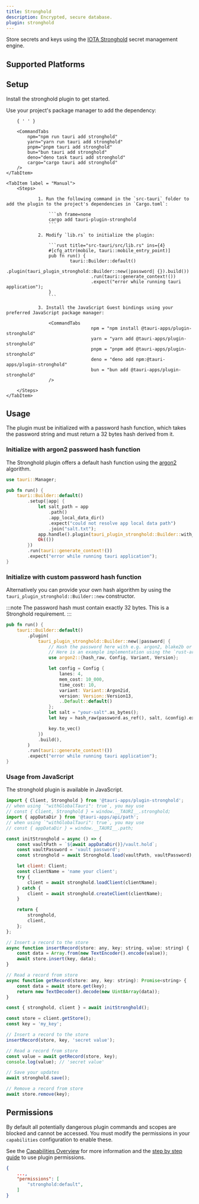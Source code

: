 ```yaml
---
title: Stronghold
description: Encrypted, secure database.
plugin: stronghold
---
```




<PluginLinks plugin={frontmatter.plugin} />

Store secrets and keys using the [IOTA Stronghold](https://github.com/iotaledger/stronghold.rs) secret management engine.

## Supported Platforms

<Compatibility plugin={frontmatter.plugin} />

## Setup

Install the stronghold plugin to get started.

<Tabs>
	<TabItem label="Automatic" >
		Use your project's package manager to add the dependency:

    	{ ' ' }

    	<CommandTabs
            npm="npm run tauri add stronghold"
            yarn="yarn run tauri add stronghold"
            pnpm="pnpm tauri add stronghold"
            bun="bun tauri add stronghold"
            deno="deno task tauri add stronghold"
            cargo="cargo tauri add stronghold"
    	/>
    </TabItem>

    <TabItem label = "Manual">
    	<Steps>

    			1. Run the following command in the `src-tauri` folder to add the plugin to the project's dependencies in `Cargo.toml`:

    				```sh frame=none
    				cargo add tauri-plugin-stronghold
    				```

    			2. Modify `lib.rs` to initialize the plugin:

    				```rust title="src-tauri/src/lib.rs" ins={4}
    				#[cfg_attr(mobile, tauri::mobile_entry_point)]
    				pub fn run() {
    						tauri::Builder::default()
    								.plugin(tauri_plugin_stronghold::Builder::new(|password| {}).build())
    								.run(tauri::generate_context!())
    								.expect("error while running tauri application");
    				}
    				```

    			3. Install the JavaScript Guest bindings using your preferred JavaScript package manager:

    				<CommandTabs
    								npm = "npm install @tauri-apps/plugin-stronghold"
    								yarn = "yarn add @tauri-apps/plugin-stronghold"
    								pnpm = "pnpm add @tauri-apps/plugin-stronghold"
    								deno = "deno add npm:@tauri-apps/plugin-stronghold"
    								bun = "bun add @tauri-apps/plugin-stronghold"
    				/>

    	</Steps>
    </TabItem>

</Tabs>

## Usage

The plugin must be initialized with a password hash function, which takes the password string and must return a 32 bytes hash derived from it.

### Initialize with argon2 password hash function

The Stronghold plugin offers a default hash function using the [argon2] algorithm.

```rust title="src-tauri/src/lib.rs"
use tauri::Manager;

pub fn run() {
    tauri::Builder::default()
        .setup(|app| {
            let salt_path = app
                .path()
                .app_local_data_dir()
                .expect("could not resolve app local data path")
                .join("salt.txt");
            app.handle().plugin(tauri_plugin_stronghold::Builder::with_argon2(&salt_path).build())?;
            Ok(())
        })
        .run(tauri::generate_context!())
        .expect("error while running tauri application");
}
```

### Initialize with custom password hash function

Alternatively you can provide your own hash algorithm by using the `tauri_plugin_stronghold::Builder::new` constructor.

:::note
The password hash must contain exactly 32 bytes. This is a Stronghold requirement.
:::

```rust title="src-tauri/src/lib.rs"
pub fn run() {
    tauri::Builder::default()
        .plugin(
            tauri_plugin_stronghold::Builder::new(|password| {
                // Hash the password here with e.g. argon2, blake2b or any other secure algorithm
                // Here is an example implementation using the `rust-argon2` crate for hashing the password
                use argon2::{hash_raw, Config, Variant, Version};

                let config = Config {
                    lanes: 4,
                    mem_cost: 10_000,
                    time_cost: 10,
                    variant: Variant::Argon2id,
                    version: Version::Version13,
                    ..Default::default()
                };
                let salt = "your-salt".as_bytes();
                let key = hash_raw(password.as_ref(), salt, &config).expect("failed to hash password");

                key.to_vec()
            })
            .build(),
        )
        .run(tauri::generate_context!())
        .expect("error while running tauri application");
}
```

### Usage from JavaScript

The stronghold plugin is available in JavaScript.

```javascript
import { Client, Stronghold } from '@tauri-apps/plugin-stronghold';
// when using `"withGlobalTauri": true`, you may use
// const { Client, Stronghold } = window.__TAURI__.stronghold;
import { appDataDir } from '@tauri-apps/api/path';
// when using `"withGlobalTauri": true`, you may use
// const { appDataDir } = window.__TAURI__.path;

const initStronghold = async () => {
	const vaultPath = `${await appDataDir()}/vault.hold`;
	const vaultPassword = 'vault password';
	const stronghold = await Stronghold.load(vaultPath, vaultPassword);

	let client: Client;
	const clientName = 'name your client';
	try {
		client = await stronghold.loadClient(clientName);
	} catch {
		client = await stronghold.createClient(clientName);
	}

	return {
		stronghold,
		client,
	};
};

// Insert a record to the store
async function insertRecord(store: any, key: string, value: string) {
	const data = Array.from(new TextEncoder().encode(value));
	await store.insert(key, data);
}

// Read a record from store
async function getRecord(store: any, key: string): Promise<string> {
	const data = await store.get(key);
	return new TextDecoder().decode(new Uint8Array(data));
}

const { stronghold, client } = await initStronghold();

const store = client.getStore();
const key = 'my_key';

// Insert a record to the store
insertRecord(store, key, 'secret value');

// Read a record from store
const value = await getRecord(store, key);
console.log(value); // 'secret value'

// Save your updates
await stronghold.save();

// Remove a record from store
await store.remove(key);
```

## Permissions

By default all potentially dangerous plugin commands and scopes are blocked and cannot be accessed. You must modify the permissions in your `capabilities` configuration to enable these.

See the [Capabilities Overview](/security/capabilities/) for more information and the [step by step guide](/learn/security/using-plugin-permissions/) to use plugin permissions.

```json title="src-tauri/capabilities/default.json" ins={4}
{
	...,
	"permissions": [
		"stronghold:default",
	]
}
```

<PluginPermissions plugin={frontmatter.plugin} />

[argon2]: https://docs.rs/rust-argon2/latest/argon2/
